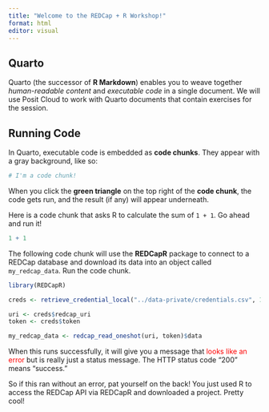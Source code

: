 ```yaml
---
title: "Welcome to the REDCap + R Workshop!"
format: html
editor: visual
---
```


## Quarto

Quarto (the successor of **R Markdown**) enables you to weave together *human-readable content* and *executable code* in a single document. We will use Posit Cloud to work with Quarto documents that contain exercises for the session.

## Running Code

In Quarto, executable code is embedded as **code chunks**. They appear with a gray background, like so:

```r
# I'm a code chunk!
```

When you click the **green triangle** on the top right of the **code chunk**, the code gets run, and the result (if any) will appear underneath.

Here is a code chunk that asks R to calculate the sum of `1 + 1`. Go ahead and run it!

```r
1 + 1
```

The following code chunk will use the **REDCapR** package to connect to a REDCap database and download its data into an object called `my_redcap_data`. Run the code chunk.

```r
library(REDCapR)

creds <- retrieve_credential_local("../data-private/credentials.csv", 1)

uri <- creds$redcap_uri
token <- creds$token

my_redcap_data <- redcap_read_oneshot(uri, token)$data
```

When this runs successfully, it will give you a message that [looks like an error]{style="color:red"} but is really just a status message. The HTTP status code "200" means "success."

So if this ran without an error, pat yourself on the back! You just used R to access the REDCap API via REDCapR and downloaded a project. Pretty cool!
